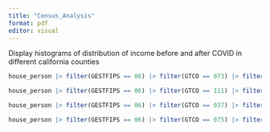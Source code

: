 ```yaml
---
title: "Census_Analysis"
format: pdf
editor: visual
---
```


Display histograms of distribution of income before and after COVID in different california counties
  
```r
house_person |> filter(GESTFIPS == 06) |> filter(GTCO == 073) |> filter(H_YEAR == 2019 | H_YEAR == 2024) |> ggplot(aes(x = HEFAMINC)) + geom_histogram() + scale_y_continuous(limits = c(0, 450)) + facet_wrap(~H_YEAR) + theme_bw()  + labs(title = "Distribution of Income in San Diego", x = "Income Class")

house_person |> filter(GESTFIPS == 06) |> filter(GTCO == 111) |> filter(H_YEAR == 2019 | H_YEAR == 2024) |> ggplot(aes(x = HEFAMINC)) + geom_histogram() + facet_wrap(~H_YEAR) + theme_bw()  + labs(title = "Distribution of Income in Ventura", x = "Income Class")

house_person |> filter(GESTFIPS == 06) |> filter(GTCO == 037) |> filter(H_YEAR == 2019 | H_YEAR == 2024) |> ggplot(aes(x = HEFAMINC)) + geom_histogram() + facet_wrap(~H_YEAR) + theme_bw()  + labs(title = "Distribution of Income in LA", x = "Income Class")

house_person |> filter(GESTFIPS == 06) |> filter(GTCO == 075) |> filter(H_YEAR == 2019 | H_YEAR == 2024) |> ggplot(aes(x = HEFAMINC)) + geom_histogram() + facet_wrap(~H_YEAR) + theme_bw()  + labs(title = "Distribution of Income in SF", x = "Income Class")
```
